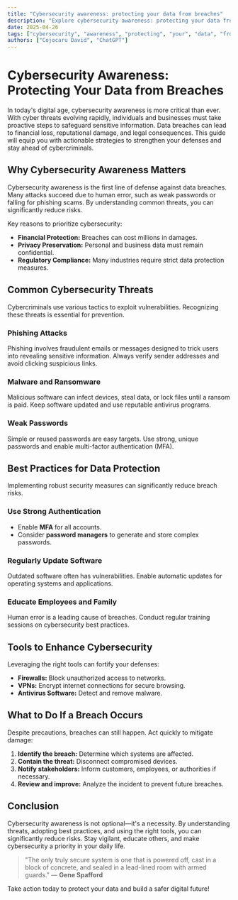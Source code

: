 ```yaml
---
title: "Cybersecurity awareness: protecting your data from breaches"
description: "Explore cybersecurity awareness: protecting your data from breaches in this detailed guide, offering insights, strategies, and practical tips to enhance your understanding and application of the topic."
date: 2025-04-26
tags: ["cybersecurity", "awareness", "protecting", "your", "data", "from", "breaches"]
authors: ["Cojocaru David", "ChatGPT"]
---
```


# Cybersecurity Awareness: Protecting Your Data from Breaches

In today's digital age, cybersecurity awareness is more critical than ever. With cyber threats evolving rapidly, individuals and businesses must take proactive steps to safeguard sensitive information. Data breaches can lead to financial loss, reputational damage, and legal consequences. This guide will equip you with actionable strategies to strengthen your defenses and stay ahead of cybercriminals.

## Why Cybersecurity Awareness Matters

Cybersecurity awareness is the first line of defense against data breaches. Many attacks succeed due to human error, such as weak passwords or falling for phishing scams. By understanding common threats, you can significantly reduce risks.

Key reasons to prioritize cybersecurity:

*   **Financial Protection:** Breaches can cost millions in damages.
*   **Privacy Preservation:** Personal and business data must remain confidential.
*   **Regulatory Compliance:** Many industries require strict data protection measures.

## Common Cybersecurity Threats

Cybercriminals use various tactics to exploit vulnerabilities. Recognizing these threats is essential for prevention.

### Phishing Attacks

Phishing involves fraudulent emails or messages designed to trick users into revealing sensitive information. Always verify sender addresses and avoid clicking suspicious links.

### Malware and Ransomware

Malicious software can infect devices, steal data, or lock files until a ransom is paid. Keep software updated and use reputable antivirus programs.

### Weak Passwords

Simple or reused passwords are easy targets. Use strong, unique passwords and enable multi-factor authentication (MFA).

## Best Practices for Data Protection

Implementing robust security measures can significantly reduce breach risks.

### Use Strong Authentication

*   Enable **MFA** for all accounts.
*   Consider **password managers** to generate and store complex passwords.

### Regularly Update Software

Outdated software often has vulnerabilities. Enable automatic updates for operating systems and applications.

### Educate Employees and Family

Human error is a leading cause of breaches. Conduct regular training sessions on cybersecurity best practices.

## Tools to Enhance Cybersecurity

Leveraging the right tools can fortify your defenses:

*   **Firewalls:** Block unauthorized access to networks.
*   **VPNs:** Encrypt internet connections for secure browsing.
*   **Antivirus Software:** Detect and remove malware.

## What to Do If a Breach Occurs

Despite precautions, breaches can still happen. Act quickly to mitigate damage:

1.  **Identify the breach:** Determine which systems are affected.
2.  **Contain the threat:** Disconnect compromised devices.
3.  **Notify stakeholders:** Inform customers, employees, or authorities if necessary.
4.  **Review and improve:** Analyze the incident to prevent future breaches.

## Conclusion

Cybersecurity awareness is not optional—it's a necessity. By understanding threats, adopting best practices, and using the right tools, you can significantly reduce risks. Stay vigilant, educate others, and make cybersecurity a priority in your daily life.

> "The only truly secure system is one that is powered off, cast in a block of concrete, and sealed in a lead-lined room with armed guards." — **Gene Spafford**

Take action today to protect your data and build a safer digital future!
